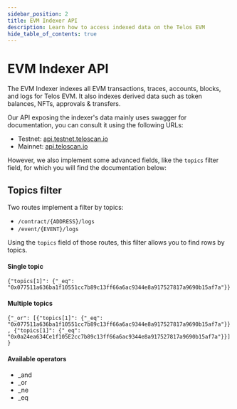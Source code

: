 ```yaml
---
sidebar_position: 2
title: EVM Indexer API
description: Learn how to access indexed data on the Telos EVM
hide_table_of_contents: true
---
```


# EVM Indexer API

The EVM Indexer indexes all EVM transactions, traces, accounts, blocks, and logs for Telos EVM. It also indexes derived data such as token balances, NFTs, approvals & transfers.

Our API exposing the indexer's data mainly uses swagger for documentation, you can consult it using the following URLs:

- Testnet: [api.testnet.teloscan.io](http://api.testnet.teloscan.io/swagger/)
- Mainnet: [api.teloscan.io](http://api.teloscan.io/swagger/)

However, we also implement some advanced fields, like the `topics` filter field, for which you will find the documentation below:

## Topics filter

Two routes implement a filter by topics:

- `/contract/{ADDRESS}/logs`
- `/event/{EVENT}/logs`

Using the `topics` field of those routes, this filter allows you to find rows by topics.

#### Single topic
`{"topics[1]": {"_eq": "0x077511a636ba1f10551cc7b89c13ff66a6ac9344e8a917527817a9690b15af7a"}}`

#### Multiple topics

`{"_or": [{"topics[1]": {"_eq": "0x077511a636ba1f10551cc7b89c13ff66a6ac9344e8a917527817a9690b15af7a"}}, {"topics[1]": {"_eq": "0x0a24ea634Ce1f105E2cc7b89c13ff66a6ac9344e8a917527817a9690b15af7a"}}]}`

#### Available operators

- _and
- _or
- _ne
- _eq
